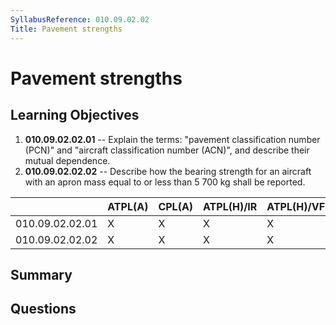 ```yaml
---
SyllabusReference: 010.09.02.02
Title: Pavement strengths
---
```


# Pavement strengths

## Learning Objectives

1. **010.09.02.02.01** -- Explain the terms: "pavement classification number
   (PCN)" and "aircraft classification number (ACN)", and describe their mutual
   dependence.
2. **010.09.02.02.02** -- Describe how the bearing strength for an aircraft with
   an apron mass equal to or less than 5 700 kg shall be reported.

|                 | ATPL(A) | CPL(A) | ATPL(H)/IR | ATPL(H)/VFR | CPL(H) | IR  | CBIR(A) |
| --------------- | ------- | ------ | ---------- | ----------- | ------ | --- | ------- |
| 010.09.02.02.01 | X       | X      | X          | X           | X      | X   |         |
| 010.09.02.02.02 | X       | X      | X          | X           | X      | X   |         |

## Summary

## Questions
